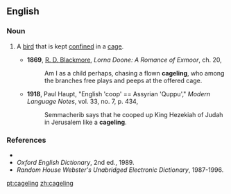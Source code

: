 ==English==

===Noun===
{{en-noun}}

# {{uncommon}} A [[bird]] that is kept [[confine]]d in a [[cage]].
#*'''1869''', [[w:R._D._Blackmore|R. D. Blackmore]], ''Lorna Doone: A Romance of Exmoor'', ch. 20,
#*:Am I as a child perhaps, chasing a flown '''cageling''', who among the branches free plays and peeps at the offered cage.
#*'''1918''', Paul Haupt, "English 'coop' == Assyrian 'Quppu'," ''Modern Language Notes'', vol. 33, no. 7, p. 434,
#*:Semmacherib says that he cooped up King Hezekiah of Judah in Jerusalem like a '''cageling'''.

===References===
*{{R:Webster 1913}}
*''Oxford English Dictionary'', 2nd ed., 1989.
*''Random House Webster's Unabridged Electronic Dictionary'', 1987-1996.

[[pt:cageling]]
[[zh:cageling]]